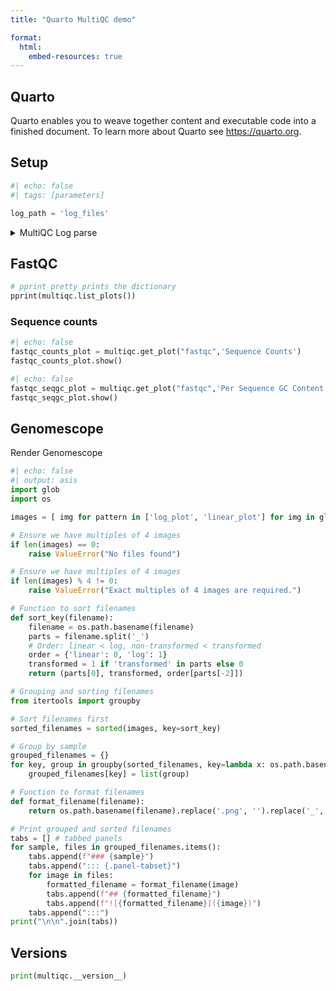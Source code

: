 ```yaml
---
title: "Quarto MultiQC demo"

format:
  html:
    embed-resources: true
---
```


## Quarto

Quarto enables you to weave together content and executable code into a finished document. To learn more about Quarto see <https://quarto.org>.

## Setup

```python
#| echo: false
#| tags: [parameters]

log_path = 'log_files'
```

<details>
<summary>MultiQC Log parse</summary>
```python
#| output: true
import multiqc
from pprint import pprint
multiqc.reset() # Important for Quarto preview
# Then load a custom config using multiqc.load_config("multiqc_config_illumina.yml")
# The path appears to be relative to the current notebook location.
multiqc.parse_logs(log_path)
```
</details>

## FastQC

```python
# pprint pretty prints the dictionary
pprint(multiqc.list_plots())
```

### Sequence counts

```python
#| echo: false
fastqc_counts_plot = multiqc.get_plot("fastqc",'Sequence Counts')
fastqc_counts_plot.show()
```

```python
#| echo: false
fastqc_seqgc_plot = multiqc.get_plot("fastqc",'Per Sequence GC Content')
fastqc_seqgc_plot.show()
```

## Genomescope

Render Genomescope
```python
#| echo: false
#| output: asis
import glob
import os

images = [ img for pattern in ['log_plot', 'linear_plot'] for img in glob.glob(f"{log_path}/*_{pattern}.png") ]

# Ensure we have multiples of 4 images
if len(images) == 0:
    raise ValueError("No files found")

# Ensure we have multiples of 4 images
if len(images) % 4 != 0:
    raise ValueError("Exact multiples of 4 images are required.")

# Function to sort filenames
def sort_key(filename):
    filename = os.path.basename(filename)
    parts = filename.split('_')
    # Order: linear < log, non-transformed < transformed
    order = {'linear': 0, 'log': 1}
    transformed = 1 if 'transformed' in parts else 0
    return (parts[0], transformed, order[parts[-2]])

# Grouping and sorting filenames
from itertools import groupby

# Sort filenames first
sorted_filenames = sorted(images, key=sort_key)

# Group by sample
grouped_filenames = {}
for key, group in groupby(sorted_filenames, key=lambda x: os.path.basename(x).split('_')[0]):
    grouped_filenames[key] = list(group)

# Function to format filenames
def format_filename(filename):
    return os.path.basename(filename).replace('.png', '').replace('_', ' ')

# Print grouped and sorted filenames
tabs = [] # tabbed panels
for sample, files in grouped_filenames.items():
    tabs.append(f"### {sample}")
    tabs.append("::: {.panel-tabset}")
    for image in files:
        formatted_filename = format_filename(image)
        tabs.append(f"## {formatted_filename}")
        tabs.append(f"![{formatted_filename}]({image})")
    tabs.append(":::")
print("\n\n".join(tabs))
```

## Versions

```python
print(multiqc.__version__)
```
